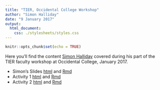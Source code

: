 ```yaml
---
title: "TIER, Occidental College Workshop"
author: "Simon Halliday"
date: "9 January 2017"
output: 
  html_document:
    css: ./stylesheets/styles.css
---
```


```r
knitr::opts_chunk$set(echo = TRUE)
```

Here you'll find  the content [Simon Halliday](simondhalliday.github.io) covered during his part of the TIER faculty workshop at Occidental College, January 2017. 

- Simon's Slides [html](rmarkdown_reproducibility.html) and [Rmd](rmarkdown_reproducibility.Rmd)
- Activity 1 [html](activity1.html) and [Rmd](activity1.Rmd)
- Activity 2 [html](activity2.html) and [Rmd](activity2.Rmd)

